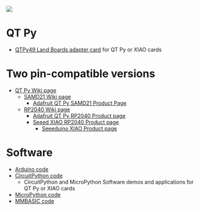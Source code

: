 <img src="http://land-boards.com/blwiki/images/c/ca/QTPy49_P18254-720px.jpg"></img>

= QT Py =

* [http://land-boards.com/blwiki/index.php?title=QTPy49 QTPy49 Land Boards adapter card] for QT Py or XIAO cards

= Two pin-compatible versions =

* [http://land-boards.com/blwiki/index.php?title=QT_Py QT Py Wiki page]
** [http://land-boards.com/blwiki/index.php?title=QT_Py_(SAMD_based) SAMD21 Wiki page]
*** [https://www.adafruit.com/product/4600 Adafruit QT Py SAMD21 Product Page]
** [http://land-boards.com/blwiki/index.php?title=QT_Py_(RP2040_based) RP2040 Wiki page]
*** [https://www.adafruit.com/product/4900 Adafruit QT Py RP2040 Product page]
*** [https://www.seeedstudio.com/XIAO-RP2040-v1-0-p-5026.html Seeed XIAO RP2040 Product page]
**** [https://www.seeedstudio.com/Seeeduino-XIAO-Arduino-Microcontroller-SAMD21-Cortex-M0+-p-4426.html Seeeduino XIAO Product page]

= Software =

* [https://github.com/land-boards/lb-Arduino-Code/tree/master/LBCards/QTPy49 Arduino code]
* [https://github.com/land-boards/QT-Py/tree/main/CircuitPython CircuitPython code]
** CircuitPython and MicroPython Software demos and applications for QT Py or XIAO cards
* [https://github.com/land-boards/QT-Py/tree/main/MicroPython MicroPython code]
* [https://github.com/land-boards/QT-Py/tree/main/MMBASIC MMBASIC code]
